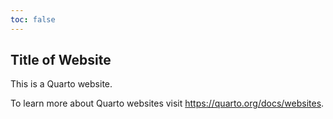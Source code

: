 ```yaml
---
toc: false
---
```


## Title of Website


This is a Quarto website.

To learn more about Quarto websites visit <https://quarto.org/docs/websites>.
